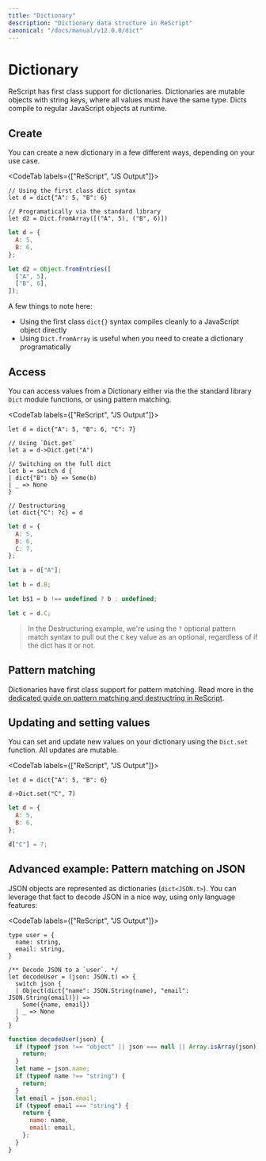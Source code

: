 ```yaml
---
title: "Dictionary"
description: "Dictionary data structure in ReScript"
canonical: "/docs/manual/v12.0.0/dict"
---
```


# Dictionary

ReScript has first class support for dictionaries. Dictionaries are mutable objects with string keys, where all values must have the same type. Dicts compile to regular JavaScript objects at runtime.

## Create

You can create a new dictionary in a few different ways, depending on your use case.

<CodeTab labels={["ReScript", "JS Output"]}>

```res prelude
// Using the first class dict syntax
let d = dict{"A": 5, "B": 6}

// Programatically via the standard library
let d2 = Dict.fromArray([("A", 5), ("B", 6)])
```

```js
let d = {
  A: 5,
  B: 6,
};

let d2 = Object.fromEntries([
  ["A", 5],
  ["B", 6],
]);
```

</CodeTab>

A few things to note here:

- Using the first class `dict{}` syntax compiles cleanly to a JavaScript object directly
- Using `Dict.fromArray` is useful when you need to create a dictionary programatically

## Access

You can access values from a Dictionary either via the the standard library `Dict` module functions, or using pattern matching.

<CodeTab labels={["ReScript", "JS Output"]}>

```res prelude
let d = dict{"A": 5, "B": 6, "C": 7}

// Using `Dict.get`
let a = d->Dict.get("A")

// Switching on the full dict
let b = switch d {
| dict{"B": b} => Some(b)
| _ => None
}

// Destructuring
let dict{"C": ?c} = d
```

```js
let d = {
  A: 5,
  B: 6,
  C: 7,
};

let a = d["A"];

let b = d.B;

let b$1 = b !== undefined ? b : undefined;

let c = d.C;
```

</CodeTab>

> In the Destructuring example, we're using the `?` optional pattern match syntax to pull out the `C` key value as an optional, regardless of if the dict has it or not.

## Pattern matching

Dictionaries have first class support for pattern matching. Read more in the [dedicated guide on pattern matching and destructring in ReScript](pattern-matching-destructuring.md#match-on-dictionaries).

## Updating and setting values

You can set and update new values on your dictionary using the `Dict.set` function. All updates are mutable.

<CodeTab labels={["ReScript", "JS Output"]}>

```res prelude
let d = dict{"A": 5, "B": 6}

d->Dict.set("C", 7)
```

```js
let d = {
  A: 5,
  B: 6,
};

d["C"] = 7;
```

</CodeTab>

## Advanced example: Pattern matching on JSON

JSON objects are represented as dictionaries (`dict<JSON.t>`). You can leverage that fact to decode JSON in a nice way, using only language features:

<CodeTab labels={["ReScript", "JS Output"]}>

```res prelude
type user = {
  name: string,
  email: string,
}

/** Decode JSON to a `user`. */
let decodeUser = (json: JSON.t) => {
  switch json {
  | Object(dict{"name": JSON.String(name), "email": JSON.String(email)}) =>
    Some({name, email})
  | _ => None
  }
}

```

```js
function decodeUser(json) {
  if (typeof json !== "object" || json === null || Array.isArray(json)) {
    return;
  }
  let name = json.name;
  if (typeof name !== "string") {
    return;
  }
  let email = json.email;
  if (typeof email === "string") {
    return {
      name: name,
      email: email,
    };
  }
}
```

</CodeTab>
